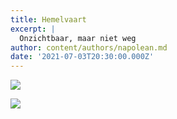 ```yaml
---
title: Hemelvaart
excerpt: |
  Onzichtbaar, maar niet weg
author: content/authors/napolean.md
date: '2021-07-03T20:30:00.000Z'
---
```


![](/uploads/Hemelvaart_1.jpg "")

![](/uploadshttps://res.cloudinary.com/stfranciscusheverlee/image/upload/v1657135732/Hemelvaart_2_fvvofd.jpg "")
